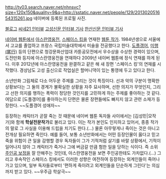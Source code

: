 http://tv03.search.naver.net/nhnsvc?size=120x150&quality=9&q=http://sstatic.naver.net/people/129/201302051654315261.jpg
네이버에 등록된 프로필 사진.

[http://blog.naver.com/restol17 블로그]
[http://www.cine21.com/news/view/mag_id/61445 씨네21 인터뷰]
[http://goseong.newsk.com/bbs/bbs.asp?exe=view&group_name=403&section=0&category=0&idx_num=8349&page=61&search_category=&search_word=&order_c=bd_idx_num&order_da=desc 고성신문 인터뷰 기사] [http://m.hansannews.com/news/articleView.html?idxno=42080 한산신문 인터뷰 기사]

[[네이버 웹툰]]에서 [[아스란영웅전]], [[스페이스 킹]]을 연재한 [[웹툰 작가]]. 1984년생으로 서울에서 고교를 졸업하고 프랑스 국립미술대학에서 미술을 전공했다고 한다.  [http://blog.naver.com/restol17/100103942314 도플갱어], [http://blog.naver.com/restol17/100103942466 미행(尾行)] 등의 단편으로 청강문화산업대 카툰공모전에서 우수상을 수상한 경력이 있으며, 도전만화 등지에 아스란영웅전을 연재하다 2009년 네이버 웹툰에 정식 연재를 하게 된다. 이후 2012년에 아스란영웅전을 완결하고 같은 해 새 장편 '스페이스 킹'의 연재를 시작했다. 경상남도 고성 출신으로 작업실은 할머니댁이 있는 통영에 두고 있다고 한다.

소년만화 그림체로 다소 어두운 주제를 그리는 것이 특징이다. 선과 악의 구분이 명확한 상황보다는 그 둘의 경계가 불확실한 상황을 자주 묘사하며, 선한 의지가 무엇인지, 그리고 선한 의지를 행하는 폭력이 정당한 것인지를 고민하게 하는 주제를 좋아하는 것 같다. 여담으로 [도플갱어]를 좋아하는지 단편은 물론 장편들에도 빠지지 않고 관련 소재가 등장한다. ~~도플갱어 성애자~~

등장하는 캐릭터가 곧잘 죽는 것 때문에 네이버 웹툰 독자들 사이에서는 [김성민|모작가]와 함께 '''학살전문작가'''로 불리고 있다. 이는 작가 본인도 인지하고 있어서, 종종 작가의 말로 그 사실을 이용해 드립을 치기도 한다.(...) 물론 아무렇게나 죽이는 것은 아니고 전개상 필요하면 죽인다. 예를 들어, 보통 소년만화에서는 어떤 등장인물이 옳다고 믿고 죽을 위험이 큰 일을 감행할 경우 독자들이 그가 기적처럼 살기를 바랄 상황에서, 기적이 일어나지 않아 그 캐릭터가 죽거나 그에 버금갈 만큼 험한 일을 당하는 식이다. 즉 소위 [[주인공 보정]]을 잘 안해주는 것인데, 아스란영웅전을 보면 주인공한테도 가차없다.(...) 그리고 후속작인 스페이스 킹에서도 이러한 성향은 여전하여 등장하는 외계인들이 죽어나가고 있으며, 일부 독자들로부터 '편하게 죽이려고 외계인들을 단순하게 그린다'는 의심까지 받고 있다. ~~우주급 학살극~~
